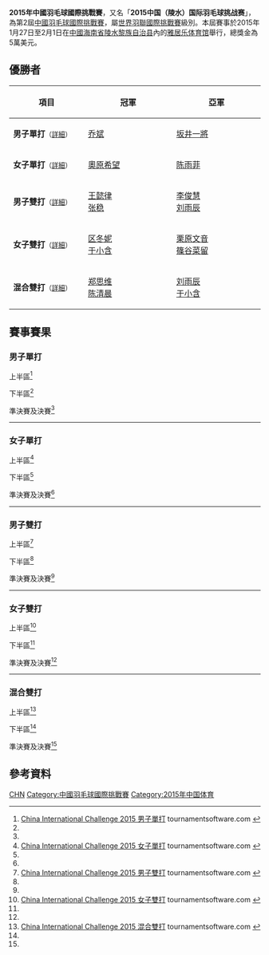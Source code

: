 {{noteTA|G1=Badminton}}
{{infobox badminton event
|name           = 2015年中國羽毛球國際挑戰賽
|image          = 
|size           = 
|caption        =
|dates          = 2015年1月27日－2月1日
|number_edition = 第2屆
|level          = 4A
|prize_money    = 5萬美元
|location       = {{CHN}}[[海南省|海南省]][[陵水黎族自治县|陵水黎族自治县]]
|venue          = 雅居乐体育馆
|previous       = 2014年中國羽毛球國際挑戰賽
|next           = 2016年中國羽毛球國際挑戰賽
}}
'''2015年中國羽毛球國際挑戰賽'''，又名「'''2015中国（陵水）国际羽毛球挑战赛'''」，為第2屆[[中國羽毛球國際挑戰賽|中國羽毛球國際挑戰賽]]，屬[[世界羽聯國際挑戰賽|世界羽聯國際挑戰賽]]級別。本屆賽事於2015年1月27日至2月1日在[[中國|中國]][[海南省|海南省]][[陵水黎族自治县|陵水黎族自治县]]內的[[雅居乐体育馆|雅居乐体育馆]]舉行，總獎金為5萬美元。

== 優勝者 ==
{| class=wikitable style="font-size:small"
!width="200"|項目
!width="250"|冠軍
!width="250"|亞軍
|-
|'''男子單打'''<small>（[[#男子單打|詳細]]）</small>
|{{flagicon|CHN}} [[乔斌|乔斌]]
|{{flagicon|JPN}} [[坂井一將|坂井一將]]
|-
|'''女子單打'''<small>（[[#女子單打|詳細]]）</small>
|{{flagicon|JPN}} [[奧原希望|奧原希望]]
|{{flagicon|CHN}} [[陈雨菲|陈雨菲]]
|-
|'''男子雙打'''<small>（[[#男子雙打|詳細]]）</small>
|{{flagicon|CHN}} [[王懿律|王懿律]]<br/>{{flagicon|CHN}} [[张稳|张稳]]
|{{flagicon|CHN}} [[李俊慧|李俊慧]]<br/>{{flagicon|CHN}} [[刘雨辰_(羽毛球运动员)|刘雨辰]]
|-
|'''女子雙打'''<small>（[[#女子雙打|詳細]]）</small>
|{{flagicon|CHN}} [[区冬妮|区冬妮]]<br/>{{flagicon|CHN}} [[于小含|于小含]]
|{{flagicon|JPN}} [[栗原文音|栗原文音]]<br/>{{flagicon|JPN}} [[篠谷菜留|篠谷菜留]]
|-
|'''混合雙打'''<small>（[[#混合雙打|詳細]]）</small>
|{{flagicon|CHN}} [[郑思维|郑思维]]<br/>{{flagicon|CHN}} [[陈清晨|陈清晨]]
|{{flagicon|CHN}} [[刘雨辰_(羽毛球运动员)|刘雨辰]]<br/>{{flagicon|CHN}} [[于小含|于小含]]
|}

== 賽事賽果 ==
=== 男子單打 ===
;上半區<ref name="MS">[http://bwf.tournamentsoftware.com/sport/draw.aspx?id=38C05303-0D21-47BB-BCB8-6F499E6E23B2&draw=1 China International Challenge 2015 男子單打] tournamentsoftware.com {{en}}</ref>
{{16TeamBracket-Compact-Tennis3
| RD1-seed01=1
| RD1-team01={{nowrap|{{flagicon|ISR}} [[米沙·西尔伯曼|米沙·西尔伯曼]] (棄權)}}
| RD1-score01-1=
| RD1-score01-2=
| RD1-score01-3=
| RD1-seed02=
| RD1-team02=輪空
| RD1-score02-1=
| RD1-score02-2=
| RD1-score02-3=

| RD1-seed03=
| RD1-team03='''{{flagicon|JPN}} [[井上拓斗|井上拓斗]]
| RD1-score03-1=16
| RD1-score03-2='''21
| RD1-score03-3='''21
| RD1-seed04=
| RD1-team04={{flagicon|CHN}} [[林贵埔|林贵埔]]
| RD1-score04-1='''21
| RD1-score04-2=15
| RD1-score04-3=15

| RD1-seed05=
| RD1-team05='''{{flagicon|CHN}} [[叶炳宏|叶炳宏]]
| RD1-score05-1=
| RD1-score05-2=
| RD1-score05-3=
| RD1-seed06=
| RD1-team06=輪空
| RD1-score06-1=
| RD1-score06-2=
| RD1-score06-3=

| RD1-seed07=
| RD1-team07={{flagicon|MAS}} [[Kay_Ee_Yeoh|Kay Ee Yeoh]]
| RD1-score07-1=10
| RD1-score07-2=11
| RD1-score07-3=
| RD1-seed08=
| RD1-team08='''{{nowrap|{{flagicon|INA}} [[穆罕默德·巴尤·庞吉斯图|穆罕默德·巴尤·庞吉斯图]]}}
| RD1-score08-1='''21
| RD1-score08-2='''21
| RD1-score08-3=

| RD1-seed09=3
| RD1-team09='''{{flagicon|INA}} [[安德烈·马尔滕|安德烈·马尔滕]]
| RD1-score09-1=
| RD1-score09-2=
| RD1-score09-3=
| RD1-seed10=
| RD1-team10=輪空
| RD1-score10-1=
| RD1-score10-2=
| RD1-score10-3=

| RD1-seed11=
| RD1-team11={{flagicon|AUS}} [[Lewis_Wang|Lewis Wang]]
| RD1-score11-1=3
| RD1-score11-2=8
| RD1-score11-3=
| RD1-seed12=
| RD1-team12='''{{flagicon|CHN}} [[郭凯_(羽毛球运动员)|郭凯]]
| RD1-score12-1='''21
| RD1-score12-2='''21
| RD1-score12-3=

| RD1-seed13=
| RD1-team13='''{{flagicon|CHN}} [[乔斌|乔斌]]
| RD1-score13-1=
| RD1-score13-2=
| RD1-score13-3=
| RD1-seed14=
| RD1-team14=輪空
| RD1-score14-1=
| RD1-score14-2=
| RD1-score14-3=

| RD1-seed15=
| RD1-team15='''{{flagicon|TPE}} [[甘超宇|甘超宇]]
| RD1-score15-1='''21
| RD1-score15-2='''21
| RD1-score15-3=
| RD1-seed16=
| RD1-team16={{flagicon|MAS}} [[Jinn_Yee_Tan|Jinn Yee Tan]]
| RD1-score16-1=9
| RD1-score16-2=13
| RD1-score16-3=

| RD2-seed01=
| RD2-team01=輪空
| RD2-score01-1=
| RD2-score01-2=
| RD2-score01-3=
| RD2-seed02=
| RD2-team02='''{{flagicon|JPN}} [[井上拓斗|井上拓斗]]
| RD2-score02-1=
| RD2-score02-2=
| RD2-score02-3=

| RD2-seed03=
| RD2-team03='''{{flagicon|CHN}} [[叶炳宏|叶炳宏]]
| RD2-score03-1='''21
| RD2-score03-2='''23
| RD2-score03-3=
| RD2-seed04=
| RD2-team04={{flagicon|INA}} [[穆罕默德·巴尤·庞吉斯图|M·B·庞吉斯图]]
| RD2-score04-1=14
| RD2-score04-2=21
| RD2-score04-3=

| RD2-seed05=3
| RD2-team05={{nowrap|{{flagicon|INA}} [[安德烈·马尔滕|安德烈·马尔滕]]}}
| RD2-score05-1=16
| RD2-score05-2=21
| RD2-score05-3=
| RD2-seed06=
| RD2-team06='''{{flagicon|CHN}} [[郭凯_(羽毛球运动员)|郭凯]]
| RD2-score06-1='''21
| RD2-score06-2='''23
| RD2-score06-3=

| RD2-seed07=
| RD2-team07='''{{flagicon|CHN}} [[乔斌|乔斌]]
| RD2-score07-1='''21
| RD2-score07-2='''21
| RD2-score07-3=
| RD2-seed08=
| RD2-team08={{flagicon|TPE}} [[甘超宇|甘超宇]]
| RD2-score08-1=14
| RD2-score08-2=11
| RD2-score08-3=

| RD3-seed01=
| RD3-team01='''{{nowrap|{{flagicon|JPN}} [[井上拓斗|井上拓斗]]}}
| RD3-score01-1='''22
| RD3-score01-2='''21
| RD3-score01-3=
| RD3-seed02=
| RD3-team02={{flagicon|CHN}} [[叶炳宏|叶炳宏]]
| RD3-score02-1=20
| RD3-score02-2=13
| RD3-score02-3=

| RD3-seed03=
| RD3-team03={{flagicon|CHN}} [[郭凯_(羽毛球运动员)|郭凯]]
| RD3-score03-1=7
| RD3-score03-2=8
| RD3-score03-3=
| RD3-seed04=
| RD3-team04='''{{flagicon|CHN}} [[乔斌|乔斌]]
| RD3-score04-1='''21
| RD3-score04-2='''21
| RD3-score04-3=

| RD4-seed01=
| RD4-team01={{nowrap|{{flagicon|JPN}} [[井上拓斗|井上拓斗]]}}
| RD4-score01-1=5
| RD4-score01-2=18
| RD4-score01-3=
| RD4-seed02=
| RD4-team02='''{{flagicon|CHN}} [[乔斌|乔斌]]
| RD4-score02-1='''21
| RD4-score02-2='''21
| RD4-score02-3=
}}
;下半區<ref name="MS"/>
{{16TeamBracket-Compact-Tennis3
| RD1-seed01=
| RD1-team01={{flagicon|TRI}} [[尼古拉斯·邦科斯基|尼古拉斯·邦科斯基]]
| RD1-score01-1=9
| RD1-score01-2=7
| RD1-score01-3=
| RD1-seed02=
| RD1-team02='''{{flagicon|JPN}} [[金子祐樹|金子祐樹]]
| RD1-score02-1='''21
| RD1-score02-2='''21
| RD1-score02-3=

| RD1-seed03=
| RD1-team03='''{{flagicon|CHN}} [[黄宇翔|黄宇翔]]
| RD1-score03-1='''21
| RD1-score03-2='''21
| RD1-score03-3=
| RD1-seed04=
| RD1-team04={{flagicon|MAS}} [[陸國邦|陸國邦]]
| RD1-score04-1=18
| RD1-score04-2=13
| RD1-score04-3=

| RD1-seed05=
| RD1-team05='''{{flagicon|HKG}} [[李卓耀|李卓耀]]
| RD1-score05-1='''21
| RD1-score05-2='''21
| RD1-score05-3=
| RD1-seed06=
| RD1-team06={{nowrap|{{flagicon|INA}} [[Nathaniel_Ernestan_Sulistyo|Nathaniel Ernestan Sulistyo]]}}
| RD1-score06-1=13
| RD1-score06-2=9
| RD1-score06-3=

| RD1-seed07=
| RD1-team07=輪空
| RD1-score07-1=
| RD1-score07-2=
| RD1-score07-3=
| RD1-seed08=4
| RD1-team08='''{{flagicon|CHN}} [[廖骏伟|廖骏伟]]
| RD1-score08-1=
| RD1-score08-2=
| RD1-score08-3=

| RD1-seed09=
| RD1-team09={{flagicon|AUS}} [[Shinan_Liu|Shinan Liu]] (棄權)
| RD1-score09-1=
| RD1-score09-2=
| RD1-score09-3=
| RD1-seed10=
| RD1-team10='''{{flagicon|CHN}} [[周泽奇|周泽奇]]
| RD1-score10-1=
| RD1-score10-2=
| RD1-score10-3=

| RD1-seed11=
| RD1-team11=輪空
| RD1-score11-1=
| RD1-score11-2=
| RD1-score11-3=
| RD1-seed12=
| RD1-team12='''{{flagicon|INA}} [[Rendi_Ismanto|Rendi Ismanto]]
| RD1-score12-1=
| RD1-score12-2=
| RD1-score12-3=

| RD1-seed13=
| RD1-team13={{flagicon|MAS}} [[Jimmy,_Yu_Lun_Tay|Jimmy, Yu Lun Tay]]
| RD1-score13-1=6
| RD1-score13-2=11
| RD1-score13-3=
| RD1-seed14=
| RD1-team14='''{{flagicon|CHN}} [[朱思远|朱思远]]
| RD1-score14-1='''21
| RD1-score14-2='''21
| RD1-score14-3=

| RD1-seed15=
| RD1-team15=輪空
| RD1-score15-1=
| RD1-score15-2=
| RD1-score15-3=
| RD1-seed16=2
| RD1-team16='''{{flagicon|JPN}} [[坂井一將|坂井一將]]
| RD1-score16-1=
| RD1-score16-2=
| RD1-score16-3=

| RD2-seed01=
| RD2-team01={{flagicon|JPN}} [[金子祐樹|金子祐樹]]
| RD2-score01-1=18
| RD2-score01-2=14
| RD2-score01-3=
| RD2-seed02=
| RD2-team02='''{{flagicon|CHN}} [[黄宇翔|黄宇翔]]
| RD2-score02-1='''21
| RD2-score02-2='''21
| RD2-score02-3=

| RD2-seed03=
| RD2-team03='''{{flagicon|HKG}} [[李卓耀|李卓耀]]
| RD2-score03-1='''21
| RD2-score03-2='''21
| RD2-score03-3=
| RD2-seed04=4
| RD2-team04={{flagicon|CHN}} [[廖骏伟|廖骏伟]]
| RD2-score04-1=18
| RD2-score04-2=17
| RD2-score04-3=

| RD2-seed05=
| RD2-team05='''{{flagicon|CHN}} [[周泽奇|周泽奇]]
| RD2-score05-1='''21
| RD2-score05-2='''21
| RD2-score05-3=
| RD2-seed06=
| RD2-team06={{nowrap|{{flagicon|INA}} [[Rendi_Ismanto|Rendi Ismanto]]}}
| RD2-score06-1=7
| RD2-score06-2=12
| RD2-score06-3=

| RD2-seed07=
| RD2-team07={{flagicon|CHN}} [[朱思远|朱思远]]
| RD2-score07-1=20
| RD2-score07-2=16
| RD2-score07-3=
| RD2-seed08=2
| RD2-team08='''{{flagicon|JPN}} [[坂井一將|坂井一將]]
| RD2-score08-1='''22
| RD2-score08-2='''21
| RD2-score08-3=

| RD3-seed01=
| RD3-team01='''{{flagicon|CHN}} [[黄宇翔|黄宇翔]]
| RD3-score01-1='''21
| RD3-score01-2='''21
| RD3-score01-3=
| RD3-seed02=
| RD3-team02={{flagicon|HKG}} [[李卓耀|李卓耀]]
| RD3-score02-1=19
| RD3-score02-2=13
| RD3-score02-3=

| RD3-seed03=
| RD3-team03={{flagicon|CHN}} [[周泽奇|周泽奇]]
| RD3-score03-1=13
| RD3-score03-2=18
| RD3-score03-3=
| RD3-seed04=2
| RD3-team04='''{{nowrap|{{flagicon|JPN}} [[坂井一將|坂井一將]]}}
| RD3-score04-1='''21
| RD3-score04-2='''21
| RD3-score04-3=

| RD4-seed01=
| RD4-team01={{flagicon|CHN}} [[黄宇翔|黄宇翔]]
| RD4-score01-1='''21
| RD4-score01-2=16
| RD4-score01-3=15
| RD4-seed02=2
| RD4-team02='''{{nowrap|{{flagicon|JPN}} [[坂井一將|坂井一將]]}}
| RD4-score02-1=11
| RD4-score02-2='''21
| RD4-score02-3='''21
}}
;準決賽及決賽<ref name="MS"/>
{{4TeamBracket-Tennis3-v2
| team-width=200
| RD1-seed1=
| RD1-team1={{flagicon|JPN}} [[井上拓斗|井上拓斗]]
| RD1-score1-1=5
| RD1-score1-2=18
| RD1-score1-3=
| RD1-seed2=
| RD1-team2='''{{flagicon|CHN}} [[乔斌|乔斌]]
| RD1-score2-1='''21
| RD1-score2-2='''21
| RD1-score2-3=

| RD1-seed3=
| RD1-team3={{flagicon|CHN}} [[黄宇翔|黄宇翔]]
| RD1-score3-1='''21
| RD1-score3-2=16
| RD1-score3-3=15
| RD1-seed4=2
| RD1-team4='''{{flagicon|JPN}} [[坂井一將|坂井一將]]
| RD1-score4-1=11
| RD1-score4-2='''21
| RD1-score4-3='''21

| RD2-seed1=
| RD2-team1='''{{flagicon|CHN}} [[乔斌|乔斌]]
| RD2-score1-1='''21
| RD2-score1-2='''21
| RD2-score1-3=
| RD2-seed2=2
| RD2-team2={{flagicon|JPN}} [[坂井一將|坂井一將]]
| RD2-score2-1=14
| RD2-score2-2=12
| RD2-score2-3=
}}
----

=== 女子單打 ===
;上半區<ref name="WS">[http://bwf.tournamentsoftware.com/sport/draw.aspx?id=38C05303-0D21-47BB-BCB8-6F499E6E23B2&draw=2 China International Challenge 2015 女子單打] tournamentsoftware.com {{en}}</ref>
{{16TeamBracket-Compact-Tennis3
| RD1-seed01=1
| RD1-team01='''{{flagicon|CHN}} [[姚雪|姚雪]]
| RD1-score01-1=
| RD1-score01-2=
| RD1-score01-3=
| RD1-seed02=
| RD1-team02=輪空
| RD1-score02-1=
| RD1-score02-2=
| RD1-score02-3=

| RD1-seed03=
| RD1-team03='''{{flagicon|MAS}} [[葉睿晨|葉睿晨]]
| RD1-score03-1=
| RD1-score03-2=
| RD1-score03-3=
| RD1-seed04=
| RD1-team04=輪空
| RD1-score04-1=
| RD1-score04-2=
| RD1-score04-3=

| RD1-seed05=
| RD1-team05='''{{flagicon|TPE}} [[陳詩盈|陳詩盈]]
| RD1-score05-1=
| RD1-score05-2=
| RD1-score05-3=
| RD1-seed06=
| RD1-team06=輪空
| RD1-score06-1=
| RD1-score06-2=
| RD1-score06-3=

| RD1-seed07=
| RD1-team07='''{{flagicon|CHN}} [[范梦艳|范梦艳]]
| RD1-score07-1=
| RD1-score07-2=
| RD1-score07-3=
| RD1-seed08=
| RD1-team08=輪空
| RD1-score08-1=
| RD1-score08-2=
| RD1-score08-3=

| RD1-seed09=4
| RD1-team09='''{{nowrap|{{flagicon|JPN}} [[打田志津|打田志津]]}}
| RD1-score09-1=
| RD1-score09-2=
| RD1-score09-3=
| RD1-seed10=
| RD1-team10=輪空
| RD1-score10-1=
| RD1-score10-2=
| RD1-score10-3=

| RD1-seed11=
| RD1-team11='''{{flagicon|TPE}} [[林盈君|林盈君]]
| RD1-score11-1=
| RD1-score11-2=
| RD1-score11-3=
| RD1-seed12=
| RD1-team12=輪空
| RD1-score12-1=
| RD1-score12-2=
| RD1-score12-3=

| RD1-seed13=
| RD1-team13='''{{flagicon|AUS}} [[陳煊渝|陳煊渝]]
| RD1-score13-1=
| RD1-score13-2=
| RD1-score13-3=
| RD1-seed14=
| RD1-team14=輪空
| RD1-score14-1=
| RD1-score14-2=
| RD1-score14-3=

| RD1-seed15=
| RD1-team15='''{{flagicon|CHN}} [[陈雨菲|陈雨菲]]
| RD1-score15-1='''21
| RD1-score15-2='''21
| RD1-score15-3=
| RD1-seed16=
| RD1-team16={{flagicon|MAS}} [[何艷美|何艷美]]
| RD1-score16-1=15
| RD1-score16-2=9
| RD1-score16-3=

| RD2-seed01=1
| RD2-team01='''{{flagicon|CHN}} [[姚雪|姚雪]]
| RD2-score01-1='''21
| RD2-score01-2=10
| RD2-score01-3='''21
| RD2-seed02=
| RD2-team02={{flagicon|MAS}} [[葉睿晨|葉睿晨]]
| RD2-score02-1=13
| RD2-score02-2='''21
| RD2-score02-3=14

| RD2-seed03=
| RD2-team03={{flagicon|TPE}} [[陳詩盈|陳詩盈]]
| RD2-score03-1=16
| RD2-score03-2=12
| RD2-score03-3=
| RD2-seed04=
| RD2-team04='''{{flagicon|CHN}} [[范梦艳|范梦艳]]
| RD2-score04-1='''21
| RD2-score04-2='''21
| RD2-score04-3=

| RD2-seed05=4
| RD2-team05={{nowrap|{{flagicon|JPN}} [[打田志津|打田志津]]}}
| RD2-score05-1='''21
| RD2-score05-2=11
| RD2-score05-3=19
| RD2-seed06=
| RD2-team06='''{{flagicon|TPE}} [[林盈君|林盈君]]
| RD2-score06-1=13
| RD2-score06-2='''21
| RD2-score06-3='''21

| RD2-seed07=
| RD2-team07={{flagicon|AUS}} [[陳煊渝|陳煊渝]]
| RD2-score07-1=9
| RD2-score07-2=18
| RD2-score07-3=
| RD2-seed08=
| RD2-team08='''{{flagicon|CHN}} [[陈雨菲|陈雨菲]]
| RD2-score08-1='''21
| RD2-score08-2='''21
| RD2-score08-3=

| RD3-seed01=1
| RD3-team01='''{{flagicon|CHN}} [[姚雪|姚雪]]
| RD3-score01-1='''21
| RD3-score01-2='''21
| RD3-score01-3=
| RD3-seed02=
| RD3-team02={{flagicon|CHN}} [[范梦艳|范梦艳]]
| RD3-score02-1=11
| RD3-score02-2=18
| RD3-score02-3=

| RD3-seed03=
| RD3-team03={{flagicon|TPE}} [[林盈君|林盈君]]
| RD3-score03-1=15
| RD3-score03-2=12
| RD3-score03-3=
| RD3-seed04=
| RD3-team04='''{{nowrap|{{flagicon|CHN}} [[陈雨菲|陈雨菲]]}}
| RD3-score04-1='''21
| RD3-score04-2='''21
| RD3-score04-3=

| RD4-seed01=1
| RD4-team01={{flagicon|CHN}} [[姚雪|姚雪]]
| RD4-score01-1=15
| RD4-score01-2=11
| RD4-score01-3=
| RD4-seed02=
| RD4-team02='''{{nowrap|{{flagicon|CHN}} [[陈雨菲|陈雨菲]]}}
| RD4-score02-1='''21
| RD4-score02-2='''21
| RD4-score02-3=
}}
;下半區<ref name="WS"/>
{{16TeamBracket-Compact-Tennis3
| RD1-seed01=
| RD1-team01={{nowrap|{{flagicon|INA}} [[尤利娅·约瑟芬·苏珊托|尤利娅·约瑟芬·苏珊托]] (棄權)}}
| RD1-score01-1=
| RD1-score01-2=
| RD1-score01-3=
| RD1-seed02=
| RD1-team02='''{{flagicon|MAS}} [[李梓瑜|李梓瑜]]
| RD1-score02-1=
| RD1-score02-2=
| RD1-score02-3=

| RD1-seed03=
| RD1-team03=輪空
| RD1-score03-1=
| RD1-score03-2=
| RD1-score03-3=
| RD1-seed04=
| RD1-team04='''{{flagicon|CHN}} [[李云_(羽毛球运动员)|李云]]
| RD1-score04-1=
| RD1-score04-2=
| RD1-score04-3=

| RD1-seed05=
| RD1-team05=輪空
| RD1-score05-1=
| RD1-score05-2=
| RD1-score05-3=
| RD1-seed06=
| RD1-team06='''{{flagicon|CHN}} [[沈雅颖|沈雅颖]]
| RD1-score06-1=
| RD1-score06-2=
| RD1-score06-3=

| RD1-seed07=
| RD1-team07=輪空
| RD1-score07-1=
| RD1-score07-2=
| RD1-score07-3=
| RD1-seed08=3
| RD1-team08='''{{flagicon|TPE}} [[洪詩涵_(羽毛球運動員)|洪詩涵]]
| RD1-score08-1=
| RD1-score08-2=
| RD1-score08-3=

| RD1-seed09=
| RD1-team09=輪空
| RD1-score09-1=
| RD1-score09-2=
| RD1-score09-3=
| RD1-seed10=
| RD1-team10='''{{flagicon|CHN}} [[惠夕蕊|惠夕蕊]]
| RD1-score10-1=
| RD1-score10-2=
| RD1-score10-3=

| RD1-seed11=
| RD1-team11=輪空
| RD1-score11-1=
| RD1-score11-2=
| RD1-score11-3=
| RD1-seed12=
| RD1-team12='''{{flagicon|TPE}} [[胡綾芳|胡綾芳]]
| RD1-score12-1=
| RD1-score12-2=
| RD1-score12-3=

| RD1-seed13=
| RD1-team13=輪空
| RD1-score13-1=
| RD1-score13-2=
| RD1-score13-3=
| RD1-seed14=
| RD1-team14='''{{flagicon|CHN}} [[何冰娇|何冰娇]]
| RD1-score14-1=
| RD1-score14-2=
| RD1-score14-3=

| RD1-seed15=
| RD1-team15=輪空
| RD1-score15-1=
| RD1-score15-2=
| RD1-score15-3=
| RD1-seed16=2
| RD1-team16='''{{flagicon|JPN}} [[奧原希望|奧原希望]]
| RD1-score16-1=
| RD1-score16-2=
| RD1-score16-3=

| RD2-seed01=
| RD2-team01={{flagicon|MAS}} [[李梓瑜|李梓瑜]]
| RD2-score01-1=9
| RD2-score01-2=10
| RD2-score01-3=
| RD2-seed02=
| RD2-team02='''{{flagicon|CHN}} [[李云_(羽毛球运动员)|李云]]
| RD2-score02-1='''21
| RD2-score02-2='''21
| RD2-score02-3=

| RD2-seed03=
| RD2-team03='''{{flagicon|CHN}} [[沈雅颖|沈雅颖]]
| RD2-score03-1='''21
| RD2-score03-2='''22
| RD2-score03-3=
| RD2-seed04=
| RD2-team04={{flagicon|TPE}} [[洪詩涵_(羽毛球運動員)|洪詩涵]]
| RD2-score04-1=18
| RD2-score04-2=20
| RD2-score04-3=

| RD2-seed05=
| RD2-team05='''{{flagicon|CHN}} [[惠夕蕊|惠夕蕊]]
| RD2-score05-1='''21
| RD2-score05-2='''22
| RD2-score05-3=
| RD2-seed06=
| RD2-team06={{flagicon|TPE}} [[胡綾芳|胡綾芳]]
| RD2-score06-1=11
| RD2-score06-2=20
| RD2-score06-3=

| RD2-seed07=
| RD2-team07={{flagicon|CHN}} [[何冰娇|何冰娇]]
| RD2-score07-1=9
| RD2-score07-2=10
| RD2-score07-3=
| RD2-seed08=2
| RD2-team08='''{{flagicon|JPN}} [[奧原希望|奧原希望]]
| RD2-score08-1='''21
| RD2-score08-2='''21
| RD2-score08-3=

| RD3-seed01=
| RD3-team01={{flagicon|CHN}} [[李云_(羽毛球运动员)|李云]]
| RD3-score01-1=19
| RD3-score01-2='''21
| RD3-score01-3=17
| RD3-seed02=
| RD3-team02='''{{flagicon|CHN}} [[沈雅颖|沈雅颖]]
| RD3-score02-1='''21
| RD3-score02-2=11
| RD3-score02-3='''21

| RD3-seed03=
| RD3-team03={{flagicon|CHN}} [[惠夕蕊|惠夕蕊]]
| RD3-score03-1=17
| RD3-score03-2=10
| RD3-score03-3=
| RD3-seed04=2
| RD3-team04='''{{nowrap|{{flagicon|JPN}} [[奧原希望|奧原希望]]}}
| RD3-score04-1='''21
| RD3-score04-2='''21
| RD3-score04-3=

| RD4-seed01=
| RD4-team01={{flagicon|CHN}} [[沈雅颖|沈雅颖]]
| RD4-score01-1=15
| RD4-score01-2=12
| RD4-score01-3=
| RD4-seed02=2
| RD4-team02='''{{nowrap|{{flagicon|JPN}} [[奧原希望|奧原希望]]}}
| RD4-score02-1='''21
| RD4-score02-2='''21
| RD4-score02-3=
}}
;準決賽及決賽<ref name="WS"/>
{{4TeamBracket-Tennis3-v2
| team-width=200
| RD1-seed1=1
| RD1-team1={{flagicon|CHN}} [[姚雪|姚雪]]
| RD1-score1-1=15
| RD1-score1-2=11
| RD1-score1-3=
| RD1-seed2=
| RD1-team2='''{{flagicon|CHN}} [[陈雨菲|陈雨菲]]
| RD1-score2-1='''21
| RD1-score2-2='''21
| RD1-score2-3=

| RD1-seed3=
| RD1-team3={{flagicon|CHN}} [[沈雅颖|沈雅颖]]
| RD1-score3-1=15
| RD1-score3-2=12
| RD1-score3-3=
| RD1-seed4=2
| RD1-team4='''{{flagicon|JPN}} [[奧原希望|奧原希望]]
| RD1-score4-1='''21
| RD1-score4-2='''21
| RD1-score4-3=

| RD2-seed1=
| RD2-team1={{flagicon|CHN}} [[陈雨菲|陈雨菲]]
| RD2-score1-1=19
| RD2-score1-2=16
| RD2-score1-3=
| RD2-seed2=2
| RD2-team2='''{{flagicon|JPN}} [[奧原希望|奧原希望]]
| RD2-score2-1='''21
| RD2-score2-2='''21
| RD2-score2-3=
}}
----

=== 男子雙打 ===
;上半區<ref name="MD">[http://bwf.tournamentsoftware.com/sport/draw.aspx?id=38C05303-0D21-47BB-BCB8-6F499E6E23B2&draw=3 China International Challenge 2015 男子雙打] tournamentsoftware.com {{en}}</ref>
{{16TeamBracket-Compact-Tennis3
| RD1-seed01=1
| RD1-team01='''{{flagicon|CHN}} [[李俊慧|李俊慧]]<br/> {{flagicon|CHN}} [[刘雨辰_(羽毛球运动员)|刘雨辰]]
| RD1-score01-1=
| RD1-score01-2=
| RD1-score01-3=
| RD1-seed02=
| RD1-team02=輪空
| RD1-score02-1=
| RD1-score02-2=
| RD1-score02-3=

| RD1-seed03=
| RD1-team03='''{{flagicon|MAS}} [[陈伟源|陈伟源]]<br/> {{flagicon|MAS}} [[张御宇|张御宇]]
| RD1-score03-1='''21
| RD1-score03-2='''21
| RD1-score03-3=
| RD1-seed04=
| RD1-team04={{flagicon|CHN}} [[李浔|李浔]]<br/> {{flagicon|CHN}} [[朱俊豪|朱俊豪]]
| RD1-score04-1=12
| RD1-score04-2=19
| RD1-score04-3=

| RD1-seed05=
| RD1-team05='''{{nowrap|{{flagicon|INA}} [[Rendi_Ismanto|Rendi Ismanto]]<br/> {{flagicon|INA}} [[Nathaniel_Ernestan_Sulistyo|Nathaniel Ernestan Sulistyo]]}}
| RD1-score05-1=
| RD1-score05-2=
| RD1-score05-3=
| RD1-seed06=
| RD1-team06=輪空
| RD1-score06-1=
| RD1-score06-2=
| RD1-score06-3=

| RD1-seed07=
| RD1-team07={{flagicon|CHN}} [[樊秋月|樊秋月]]<br/> {{flagicon|CHN}} [[谭振东|谭振东]]
| RD1-score07-1=17
| RD1-score07-2=14
| RD1-score07-3=
| RD1-seed08=
| RD1-team08='''{{flagicon|NED}} [[鲁德·博世|鲁德·博世]]<br/> {{flagicon|TPE}} [[田子傑|田子傑]]
| RD1-score08-1='''21
| RD1-score08-2='''21
| RD1-score08-3=

| RD1-seed09=4
| RD1-team09='''{{flagicon|TPE}} [[黃柏睿|黃柏睿]]<br/> {{flagicon|TPE}} [[盧敬堯|盧敬堯]]
| RD1-score09-1=
| RD1-score09-2=
| RD1-score09-3=
| RD1-seed10=
| RD1-team10=輪空
| RD1-score10-1=
| RD1-score10-2=
| RD1-score10-3=

| RD1-seed11=
| RD1-team11='''{{flagicon|CHN}} [[孙展鸣|孙展鸣]]<br/> {{flagicon|CHN}} [[王斯杰|王斯杰]]
| RD1-score11-1='''21
| RD1-score11-2='''21
| RD1-score11-3=
| RD1-seed12=
| RD1-team12={{flagicon|MAS}} [[Nurdini_Mohd_Said|Nurdini Mohd Said]]<br/> {{flagicon|MAS}} [[Deck_Loong_Pan|Deck Loong Pan]]
| RD1-score12-1=14
| RD1-score12-2=15
| RD1-score12-3=

| RD1-seed13=
| RD1-team13='''{{flagicon|CHN}} [[欧哲|欧哲]]<br/> {{flagicon|CHN}} [[谭旗导|谭旗导]]
| RD1-score13-1=
| RD1-score13-2=
| RD1-score13-3=
| RD1-seed14=
| RD1-team14=輪空
| RD1-score14-1=
| RD1-score14-2=
| RD1-score14-3=

| RD1-seed15=
| RD1-team15={{flagicon|CHN}} [[李锦秋|李锦秋]]<br/> {{flagicon|CHN}} [[刘泽润|刘泽润]]
| RD1-score15-1=11
| RD1-score15-2=13
| RD1-score15-3=
| RD1-seed16=
| RD1-team16='''{{flagicon|JPN}} [[井上拓斗|井上拓斗]]<br/> {{flagicon|JPN}} [[金子祐樹|金子祐樹]]
| RD1-score16-1='''21
| RD1-score16-2='''21
| RD1-score16-3=

| RD2-seed01=1
| RD2-team01='''{{flagicon|CHN}} [[李俊慧|李俊慧]]<br/> {{flagicon|CHN}} [[刘雨辰_(羽毛球运动员)|刘雨辰]]
| RD2-score01-1='''21
| RD2-score01-2='''21
| RD2-score01-3=
| RD2-seed02=
| RD2-team02={{flagicon|MAS}} [[陈伟源|陈伟源]]<br/> {{flagicon|MAS}} [[张御宇|张御宇]]
| RD2-score02-1=8
| RD2-score02-2=13
| RD2-score02-3=

| RD2-seed03=
| RD2-team03={{nowrap|{{flagicon|INA}} [[Rendi_Ismanto|Rendi Ismanto]]<br/> {{flagicon|INA}} [[Nathaniel_Ernestan_Sulistyo|Nathaniel Ernestan Sulistyo]]}}
| RD2-score03-1=11
| RD2-score03-2=5
| RD2-score03-3=
| RD2-seed04=
| RD2-team04='''{{flagicon|NED}} [[鲁德·博世|鲁德·博世]]<br/> {{flagicon|TPE}} [[田子傑|田子傑]]
| RD2-score04-1='''21
| RD2-score04-2='''21
| RD2-score04-3=

| RD2-seed05=4
| RD2-team05={{flagicon|TPE}} [[黃柏睿|黃柏睿]]<br/> {{flagicon|TPE}} [[盧敬堯|盧敬堯]]
| RD2-score05-1=21
| RD2-score05-2=18
| RD2-score05-3=
| RD2-seed06=
| RD2-team06='''{{flagicon|CHN}} [[孙展鸣|孙展鸣]]<br/> {{flagicon|CHN}} [[王斯杰|王斯杰]]
| RD2-score06-1='''23
| RD2-score06-2='''21
| RD2-score06-3=

| RD2-seed07=
| RD2-team07={{flagicon|CHN}} [[欧哲|欧哲]]<br/> {{flagicon|CHN}} [[谭旗导|谭旗导]]
| RD2-score07-1=8
| RD2-score07-2=8
| RD2-score07-3=
| RD2-seed08=
| RD2-team08='''{{flagicon|JPN}} [[井上拓斗|井上拓斗]]<br/> {{flagicon|JPN}} [[金子祐樹|金子祐樹]]
| RD2-score08-1='''21
| RD2-score08-2='''21
| RD2-score08-3=

| RD3-seed01=1
| RD3-team01='''{{flagicon|CHN}} [[李俊慧|李俊慧]]<br/> {{flagicon|CHN}} [[刘雨辰_(羽毛球运动员)|刘雨辰]]
| RD3-score01-1='''21
| RD3-score01-2='''21
| RD3-score01-3=
| RD3-seed02=
| RD3-team02={{nowrap|{{flagicon|NED}} [[鲁德·博世|鲁德·博世]]<br/> {{flagicon|TPE}} [[田子傑|田子傑]]}}
| RD3-score02-1=17
| RD3-score02-2=16
| RD3-score02-3=

| RD3-seed03=
| RD3-team03={{flagicon|CHN}} [[孙展鸣|孙展鸣]]<br/> {{flagicon|CHN}} [[王斯杰|王斯杰]]
| RD3-score03-1=18
| RD3-score03-2='''21
| RD3-score03-3=24
| RD3-seed04=
| RD3-team04='''{{flagicon|JPN}} [[井上拓斗|井上拓斗]]<br/> {{flagicon|JPN}} [[金子祐樹|金子祐樹]]
| RD3-score04-1='''21
| RD3-score04-2=7
| RD3-score04-3='''26

| RD4-seed01=1
| RD4-team01='''{{flagicon|CHN}} [[李俊慧|李俊慧]]<br/> {{flagicon|CHN}} [[刘雨辰_(羽毛球运动员)|刘雨辰]]
| RD4-score01-1='''21
| RD4-score01-2=18
| RD4-score01-3='''21
| RD4-seed02=
| RD4-team02={{nowrap|{{flagicon|JPN}} [[井上拓斗|井上拓斗]]<br/> {{flagicon|JPN}} [[金子祐樹|金子祐樹]]}}
| RD4-score02-1=16
| RD4-score02-2='''21
| RD4-score02-3=12
}}
;下半區<ref name="MD"/>
{{16TeamBracket-Compact-Tennis3
| RD1-seed01=
| RD1-team01={{flagicon|MAS}} [[陸國邦|陸國邦]]<br/> {{flagicon|MAS}} [[楊佳億|楊佳億]]
| RD1-score01-1=16
| RD1-score01-2=9
| RD1-score01-3=
| RD1-seed02=
| RD1-team02='''{{flagicon|CHN}} [[郭昱辰|郭昱辰]]<br/> {{flagicon|CHN}} [[汤锦程|汤锦程]]
| RD1-score02-1='''21
| RD1-score02-2='''21
| RD1-score02-3=

| RD1-seed03=
| RD1-team03='''{{flagicon|CHN}} [[韩呈恺|韩呈恺]]<br/> {{flagicon|CHN}} [[周昊东|周昊东]]
| RD1-score03-1='''21
| RD1-score03-2='''21
| RD1-score03-3=
| RD1-seed04=
| RD1-team04={{flagicon|TPE}} [[林上凱|林上凱]]<br/> {{flagicon|TPE}} [[Pan_Pei-Shen|Pan Pei-Shen]]
| RD1-score04-1=16
| RD1-score04-2=14
| RD1-score04-3=

| RD1-seed05=
| RD1-team05={{flagicon|HKG}} [[羅卓謙|羅卓謙]]<br/> {{flagicon|HKG}} [[鄧俊文|鄧俊文]]
| RD1-score05-1=15
| RD1-score05-2=16
| RD1-score05-3=
| RD1-seed06=
| RD1-team06='''{{flagicon|CHN}} [[何济霆|何济霆]]<br/> {{flagicon|CHN}} [[郑思维|郑思维]]
| RD1-score06-1='''21
| RD1-score06-2='''21
| RD1-score06-3=

| RD1-seed07=
| RD1-team07=輪空
| RD1-score07-1=
| RD1-score07-2=
| RD1-score07-3=
| RD1-seed08=3
| RD1-team08='''{{flagicon|JPN}} [[數野健太|數野健太]]<br/> {{flagicon|JPN}} [[山田和司|山田和司]]
| RD1-score08-1=
| RD1-score08-2=
| RD1-score08-3=

| RD1-seed09=
| RD1-team09='''{{nowrap|{{flagicon|TPE}} [[甘超宇|甘超宇]]<br/> {{flagicon|NZL}} [[奥利弗·莱顿-戴维斯|奥利弗·莱顿-戴维斯]]}}
| RD1-score09-1='''21
| RD1-score09-2='''23
| RD1-score09-3=
| RD1-seed10=
| RD1-team10={{flagicon|CHN}} [[董伟杰|董伟杰]]<br/> {{flagicon|CHN}} [[张天益|张天益]]
| RD1-score10-1=15
| RD1-score10-2=21
| RD1-score10-3=

| RD1-seed11=
| RD1-team11=輪空
| RD1-score11-1=
| RD1-score11-2=
| RD1-score11-3=
| RD1-seed12=
| RD1-team12='''{{flagicon|CHN}} [[黄凯祥|黄凯祥]]<br/> {{flagicon|CHN}} [[于小渝|于小渝]]
| RD1-score12-1=
| RD1-score12-2=
| RD1-score12-3=

| RD1-seed13=
| RD1-team13={{flagicon|CHN}} [[赵健|赵健]]<br/> {{flagicon|CHN}} [[赵泽华|赵泽华]]
| RD1-score13-1=17
| RD1-score13-2=12
| RD1-score13-3=
| RD1-seed14=
| RD1-team14='''{{flagicon|MAS}} [[徐家铭|徐家铭]]<br/> {{flagicon|MAS}} [[张国祥_(羽毛球运动员)|张国祥]]
| RD1-score14-1='''21
| RD1-score14-2='''21
| RD1-score14-3=

| RD1-seed15=
| RD1-team15=輪空
| RD1-score15-1=
| RD1-score15-2=
| RD1-score15-3=
| RD1-seed16=2
| RD1-team16='''{{flagicon|CHN}} [[王懿律|王懿律]]<br/> {{flagicon|CHN}} [[张稳|张稳]]
| RD1-score16-1=
| RD1-score16-2=
| RD1-score16-3=

| RD2-seed01=
| RD2-team01={{flagicon|CHN}} [[郭昱辰|郭昱辰]]<br/> {{flagicon|CHN}} [[汤锦程|汤锦程]]
| RD2-score01-1=15
| RD2-score01-2=17
| RD2-score01-3=
| RD2-seed02=
| RD2-team02='''{{flagicon|CHN}} [[韩呈恺|韩呈恺]]<br/> {{flagicon|CHN}} [[周昊东|周昊东]]
| RD2-score02-1='''21
| RD2-score02-2='''21
| RD2-score02-3=

| RD2-seed03=
| RD2-team03='''{{flagicon|CHN}} [[何济霆|何济霆]]<br/> {{flagicon|CHN}} [[郑思维|郑思维]]
| RD2-score03-1='''21
| RD2-score03-2=12
| RD2-score03-3='''21
| RD2-seed04=3
| RD2-team04={{flagicon|JPN}} [[數野健太|數野健太]]<br/> {{flagicon|JPN}} [[山田和司|山田和司]]
| RD2-score04-1=19
| RD2-score04-2='''21
| RD2-score04-3=14

| RD2-seed05=
| RD2-team05={{nowrap|{{flagicon|TPE}} [[甘超宇|甘超宇]]<br/> {{flagicon|NZL}} [[奥利弗·莱顿-戴维斯|奥利弗·莱顿-戴维斯]]}}
| RD2-score05-1=14
| RD2-score05-2=18
| RD2-score05-3=
| RD2-seed06=
| RD2-team06='''{{flagicon|CHN}} [[黄凯祥|黄凯祥]]<br/> {{flagicon|CHN}} [[于小渝|于小渝]]
| RD2-score06-1='''21
| RD2-score06-2='''21
| RD2-score06-3=

| RD2-seed07=
| RD2-team07={{flagicon|MAS}} [[徐家铭|徐家铭]]<br/> {{flagicon|MAS}} [[张国祥_(羽毛球运动员)|张国祥]]
| RD2-score07-1='''21
| RD2-score07-2=15
| RD2-score07-3=10
| RD2-seed08=2
| RD2-team08='''{{flagicon|CHN}} [[王懿律|王懿律]]<br/> {{flagicon|CHN}} [[张稳|张稳]]
| RD2-score08-1=11
| RD2-score08-2='''21
| RD2-score08-3='''21

| RD3-seed01=
| RD3-team01={{flagicon|CHN}} [[韩呈恺|韩呈恺]]<br/> {{flagicon|CHN}} [[周昊东|周昊东]]
| RD3-score01-1=15
| RD3-score01-2=13
| RD3-score01-3=
| RD3-seed02=
| RD3-team02='''{{flagicon|CHN}} [[何济霆|何济霆]]<br/> {{flagicon|CHN}} [[郑思维|郑思维]]
| RD3-score02-1='''21
| RD3-score02-2='''21
| RD3-score02-3=

| RD3-seed03=
| RD3-team03={{flagicon|CHN}} [[黄凯祥|黄凯祥]]<br/> {{flagicon|CHN}} [[于小渝|于小渝]]
| RD3-score03-1='''21
| RD3-score03-2=23
| RD3-score03-3=15
| RD3-seed04=2
| RD3-team04='''{{flagicon|CHN}} [[王懿律|王懿律]]<br/> {{flagicon|CHN}} [[张稳|张稳]]
| RD3-score04-1=19
| RD3-score04-2='''25
| RD3-score04-3='''21

| RD4-seed01=
| RD4-team01={{flagicon|CHN}} [[何济霆|何济霆]]<br/> {{flagicon|CHN}} [[郑思维|郑思维]]
| RD4-score01-1=10
| RD4-score01-2=8
| RD4-score01-3=
| RD4-seed02=2
| RD4-team02='''{{flagicon|CHN}} [[王懿律|王懿律]]<br/> {{flagicon|CHN}} [[张稳|张稳]]
| RD4-score02-1='''21
| RD4-score02-2='''21
| RD4-score02-3=
}}
;準決賽及決賽<ref name="MD"/>
{{4TeamBracket-Tennis3-v2
| team-width=200
| RD1-seed1=1
| RD1-team1='''{{flagicon|CHN}} [[李俊慧|李俊慧]]<br/> {{flagicon|CHN}} [[刘雨辰_(羽毛球运动员)|刘雨辰]]
| RD1-score1-1='''21
| RD1-score1-2=18
| RD1-score1-3='''21
| RD1-seed2=
| RD1-team2={{flagicon|JPN}} [[井上拓斗|井上拓斗]]<br/> {{flagicon|JPN}} [[金子祐樹|金子祐樹]]
| RD1-score2-1=16
| RD1-score2-2='''21
| RD1-score2-3=12

| RD1-seed3=
| RD1-team3={{flagicon|CHN}} [[何济霆|何济霆]]<br/> {{flagicon|CHN}} [[郑思维|郑思维]]
| RD1-score3-1=10
| RD1-score3-2=8
| RD1-score3-3=
| RD1-seed4=2
| RD1-team4='''{{flagicon|CHN}} [[王懿律|王懿律]]<br/> {{flagicon|CHN}} [[张稳|张稳]]
| RD1-score4-1='''21
| RD1-score4-2='''21
| RD1-score4-3=

| RD2-seed1=1
| RD2-team1={{flagicon|CHN}} [[李俊慧|李俊慧]]<br/> {{flagicon|CHN}} [[刘雨辰_(羽毛球运动员)|刘雨辰]]
| RD2-score1-1=10
| RD2-score1-2=20
| RD2-score1-3=
| RD2-seed2=2
| RD2-team2='''{{flagicon|CHN}} [[王懿律|王懿律]]<br/> {{flagicon|CHN}} [[张稳|张稳]]
| RD2-score2-1='''21
| RD2-score2-2='''22
| RD2-score2-3=
}}
----

=== 女子雙打 ===
;上半區<ref name="WD">[http://bwf.tournamentsoftware.com/sport/draw.aspx?id=38C05303-0D21-47BB-BCB8-6F499E6E23B2&draw=4 China International Challenge 2015 女子雙打] tournamentsoftware.com {{en}}</ref>
{{16TeamBracket-Compact-Tennis3
| RD1-seed01=1
| RD1-team01='''{{flagicon|JPN}} [[栗原文音|栗原文音]]<br/> {{flagicon|JPN}} [[篠谷菜留|篠谷菜留]]
| RD1-score01-1=
| RD1-score01-2=
| RD1-score01-3=
| RD1-seed02=
| RD1-team02=輪空
| RD1-score02-1=
| RD1-score02-2=
| RD1-score02-3=

| RD1-seed03=
| RD1-team03='''{{flagicon|CHN}} [[黄东萍|黄东萍]]<br/> {{flagicon|CHN}} [[朱麦慈|朱麦慈]]
| RD1-score03-1=
| RD1-score03-2=
| RD1-score03-3=
| RD1-seed04=
| RD1-team04=輪空
| RD1-score04-1=
| RD1-score04-2=
| RD1-score04-3=

| RD1-seed05=
| RD1-team05='''{{flagicon|TPE}} [[陳詩盈|陳詩盈]]<br/> {{flagicon|TPE}} [[林盈君|林盈君]]
| RD1-score05-1=
| RD1-score05-2=
| RD1-score05-3=
| RD1-seed06=
| RD1-team06=輪空
| RD1-score06-1=
| RD1-score06-2=
| RD1-score06-3=

| RD1-seed07=
| RD1-team07='''{{flagicon|CHN}} [[陈笑菲|陈笑菲]]<br/> {{flagicon|CHN}} [[黄芷滢|黄芷滢]]
| RD1-score07-1=
| RD1-score07-2=
| RD1-score07-3=
| RD1-seed08=
| RD1-team08=輪空
| RD1-score08-1=
| RD1-score08-2=
| RD1-score08-3=

| RD1-seed09=3
| RD1-team09='''{{flagicon|TPE}} [[姜凱心|姜凱心]]<br/> {{flagicon|TPE}} [[吳芳茜|吳芳茜]]
| RD1-score09-1=
| RD1-score09-2=
| RD1-score09-3=
| RD1-seed10=
| RD1-team10=輪空
| RD1-score10-1=
| RD1-score10-2=
| RD1-score10-3=

| RD1-seed11=
| RD1-team11='''{{flagicon|CHN}} [[高小媛|高小媛]]<br/> {{flagicon|CHN}} [[林礼云|林礼云]]
| RD1-score11-1=
| RD1-score11-2=
| RD1-score11-3=
| RD1-seed12=
| RD1-team12=輪空
| RD1-score12-1=
| RD1-score12-2=
| RD1-score12-3=

| RD1-seed13=
| RD1-team13='''{{flagicon|CHN}} [[杜玥|杜玥]]<br/> {{flagicon|CHN}} [[李茵晖|李茵晖]]
| RD1-score13-1=
| RD1-score13-2=
| RD1-score13-3=
| RD1-seed14=
| RD1-team14=輪空
| RD1-score14-1=
| RD1-score14-2=
| RD1-score14-3=

| RD1-seed15=
| RD1-team15={{nowrap|{{flagicon|MAS}} [[陳嘉雯|陳嘉雯]]<br/> {{flagicon|CHN}} [[Ti_Wei_Chyi|Ti Wei Chyi]] (棄權)}}
| RD1-score15-1=
| RD1-score15-2=
| RD1-score15-3=
| RD1-seed16=
| RD1-team16='''{{flagicon|CHN}} [[陈清晨|陈清晨]]<br/> {{flagicon|CHN}} [[贾一凡|贾一凡]]
| RD1-score16-1=
| RD1-score16-2=
| RD1-score16-3=

| RD2-seed01=1
| RD2-team01='''{{flagicon|JPN}} [[栗原文音|栗原文音]]<br/> {{flagicon|JPN}} [[篠谷菜留|篠谷菜留]]
| RD2-score01-1='''21
| RD2-score01-2='''21
| RD2-score01-3=
| RD2-seed02=
| RD2-team02={{flagicon|CHN}} [[黄东萍|黄东萍]]<br/> {{flagicon|CHN}} [[朱麦慈|朱麦慈]]
| RD2-score02-1=12
| RD2-score02-2=10
| RD2-score02-3=

| RD2-seed03=
| RD2-team03={{flagicon|TPE}} [[陳詩盈|陳詩盈]]<br/> {{flagicon|TPE}} [[林盈君|林盈君]]
| RD2-score03-1=15
| RD2-score03-2=18
| RD2-score03-3=
| RD2-seed04=
| RD2-team04='''{{flagicon|CHN}} [[陈笑菲|陈笑菲]]<br/> {{flagicon|CHN}} [[黄芷滢|黄芷滢]]
| RD2-score04-1='''21
| RD2-score04-2='''21
| RD2-score04-3=

| RD2-seed05=3
| RD2-team05='''{{flagicon|TPE}} [[姜凱心|姜凱心]]<br/> {{flagicon|TPE}} [[吳芳茜|吳芳茜]]
| RD2-score05-1='''21
| RD2-score05-2='''21
| RD2-score05-3=
| RD2-seed06=
| RD2-team06={{flagicon|CHN}} [[高小媛|高小媛]]<br/> {{flagicon|CHN}} [[林礼云|林礼云]]
| RD2-score06-1=12
| RD2-score06-2=9
| RD2-score06-3=

| RD2-seed07=
| RD2-team07={{flagicon|CHN}} [[杜玥|杜玥]]<br/> {{flagicon|CHN}} [[李茵晖|李茵晖]]
| RD2-score07-1=14
| RD2-score07-2=16
| RD2-score07-3=
| RD2-seed08=
| RD2-team08='''{{flagicon|CHN}} [[陈清晨|陈清晨]]<br/> {{flagicon|CHN}} [[贾一凡|贾一凡]]
| RD2-score08-1='''21
| RD2-score08-2='''21
| RD2-score08-3=

| RD3-seed01=1
| RD3-team01='''{{nowrap|{{flagicon|JPN}} [[栗原文音|栗原文音]]<br/> {{flagicon|JPN}} [[篠谷菜留|篠谷菜留]]}}
| RD3-score01-1='''21
| RD3-score01-2='''21
| RD3-score01-3=
| RD3-seed02=
| RD3-team02={{flagicon|CHN}} [[陈笑菲|陈笑菲]]<br/> {{flagicon|CHN}} [[黄芷滢|黄芷滢]]
| RD3-score02-1=12
| RD3-score02-2=8
| RD3-score02-3=

| RD3-seed03=3
| RD3-team03={{flagicon|TPE}} [[姜凱心|姜凱心]]<br/> {{flagicon|TPE}} [[吳芳茜|吳芳茜]]
| RD3-score03-1=15
| RD3-score03-2=10
| RD3-score03-3=
| RD3-seed04=
| RD3-team04='''{{flagicon|CHN}} [[陈清晨|陈清晨]]<br/> {{flagicon|CHN}} [[贾一凡|贾一凡]]
| RD3-score04-1='''21
| RD3-score04-2='''21
| RD3-score04-3=

| RD4-seed01=1
| RD4-team01='''{{nowrap|{{flagicon|JPN}} [[栗原文音|栗原文音]]<br/> {{flagicon|JPN}} [[篠谷菜留|篠谷菜留]]}}
| RD4-score01-1='''21
| RD4-score01-2='''21
| RD4-score01-3=
| RD4-seed02=
| RD4-team02={{flagicon|CHN}} [[陈清晨|陈清晨]]<br/> {{flagicon|CHN}} [[贾一凡|贾一凡]]
| RD4-score02-1=17
| RD4-score02-2=16
| RD4-score02-3=
}}
;下半區<ref name="WD"/>
{{16TeamBracket-Compact-Tennis3
| RD1-seed01=
| RD1-team01='''{{flagicon|CHN}} [[安誉|安誉]]<br/> {{flagicon|CHN}} [[郑煜文|郑煜文]]
| RD1-score01-1='''21
| RD1-score01-2='''21
| RD1-score01-3=
| RD1-seed02=
| RD1-team02={{flagicon|MAS}} [[白燕薇|白燕薇]]<br/> {{flagicon|MAS}} [[葉真|葉真]]
| RD1-score02-1=17
| RD1-score02-2=7
| RD1-score02-3=

| RD1-seed03=
| RD1-team03=輪空
| RD1-score03-1=
| RD1-score03-2=
| RD1-score03-3=
| RD1-seed04=
| RD1-team04='''{{flagicon|CHN}} [[陈露_(羽毛球运动员)|陈露]]<br/> {{flagicon|CHN}} [[周超敏|周超敏]]
| RD1-score04-1=
| RD1-score04-2=
| RD1-score04-3=

| RD1-seed05=
| RD1-team05=輪空
| RD1-score05-1=
| RD1-score05-2=
| RD1-score05-3=
| RD1-seed06=
| RD1-team06='''{{flagicon|CHN}} [[姜彬彬|姜彬彬]]<br/> {{flagicon|CHN}} [[唐平阳|唐平阳]]
| RD1-score06-1=
| RD1-score06-2=
| RD1-score06-3=

| RD1-seed07=
| RD1-team07=輪空
| RD1-score07-1=
| RD1-score07-2=
| RD1-score07-3=
| RD1-seed08=4
| RD1-team08='''{{flagicon|TPE}} [[胡綾芳|胡綾芳]]<br/> {{flagicon|TPE}} [[帥佩伶|帥佩伶]]
| RD1-score08-1=
| RD1-score08-2=
| RD1-score08-3=

| RD1-seed09=
| RD1-team09=輪空
| RD1-score09-1=
| RD1-score09-2=
| RD1-score09-3=
| RD1-seed10=
| RD1-team10='''{{flagicon|CHN}} [[丁可欣|丁可欣]]<br/> {{flagicon|CHN}} [[王子娴|王子娴]]
| RD1-score10-1=
| RD1-score10-2=
| RD1-score10-3=

| RD1-seed11=
| RD1-team11=輪空
| RD1-score11-1=
| RD1-score11-2=
| RD1-score11-3=
| RD1-seed12=
| RD1-team12='''{{flagicon|TPE}} [[洪詩涵_(羽毛球運動員)|洪詩涵]]<br/> {{flagicon|TPE}} [[林婉清|林婉清]]
| RD1-score12-1=
| RD1-score12-2=
| RD1-score12-3=

| RD1-seed13=
| RD1-team13=輪空
| RD1-score13-1=
| RD1-score13-2=
| RD1-score13-3=
| RD1-seed14=
| RD1-team14='''{{flagicon|MAS}} [[鍾慧琪|鍾慧琪]]<br/> {{flagicon|MAS}} [[葉錚雯|葉錚雯]]
| RD1-score14-1=
| RD1-score14-2=
| RD1-score14-3=

| RD1-seed15=
| RD1-team15=輪空
| RD1-score15-1=
| RD1-score15-2=
| RD1-score15-3=
| RD1-seed16=2
| RD1-team16='''{{flagicon|CHN}} [[区冬妮|区冬妮]]<br/> {{flagicon|CHN}} [[于小含|于小含]]
| RD1-score16-1=
| RD1-score16-2=
| RD1-score16-3=

| RD2-seed01=
| RD2-team01={{flagicon|CHN}} [[安誉|安誉]]<br/> {{flagicon|CHN}} [[郑煜文|郑煜文]]
| RD2-score01-1=22
| RD2-score01-2=9
| RD2-score01-3=
| RD2-seed02=
| RD2-team02='''{{flagicon|CHN}} [[陈露_(羽毛球运动员)|陈露]]<br/> {{flagicon|CHN}} [[周超敏|周超敏]]
| RD2-score02-1='''24
| RD2-score02-2='''21
| RD2-score02-3=

| RD2-seed03=
| RD2-team03='''{{flagicon|CHN}} [[姜彬彬|姜彬彬]]<br/> {{flagicon|CHN}} [[唐平阳|唐平阳]]
| RD2-score03-1='''21
| RD2-score03-2='''21
| RD2-score03-3=
| RD2-seed04=4
| RD2-team04={{flagicon|TPE}} [[胡綾芳|胡綾芳]]<br/> {{flagicon|TPE}} [[帥佩伶|帥佩伶]]
| RD2-score04-1=14
| RD2-score04-2=14
| RD2-score04-3=

| RD2-seed05=
| RD2-team05='''{{flagicon|CHN}} [[丁可欣|丁可欣]]<br/> {{flagicon|CHN}} [[王子娴|王子娴]]
| RD2-score05-1=20
| RD2-score05-2='''21
| RD2-score05-3='''21
| RD2-seed06=
| RD2-team06={{flagicon|TPE}} [[洪詩涵_(羽毛球運動員)|洪詩涵]]<br/> {{flagicon|TPE}} [[林婉清|林婉清]]
| RD2-score06-1='''22
| RD2-score06-2=17
| RD2-score06-3=15

| RD2-seed07=
| RD2-team07={{flagicon|MAS}} [[鍾慧琪|鍾慧琪]]<br/> {{flagicon|MAS}} [[葉錚雯|葉錚雯]]
| RD2-score07-1=9
| RD2-score07-2=18
| RD2-score07-3=
| RD2-seed08=2
| RD2-team08='''{{flagicon|CHN}} [[区冬妮|区冬妮]]<br/> {{flagicon|CHN}} [[于小含|于小含]]
| RD2-score08-1='''21
| RD2-score08-2='''21
| RD2-score08-3=

| RD3-seed01=
| RD3-team01={{flagicon|CHN}} [[陈露_(羽毛球运动员)|陈露]]<br/> {{flagicon|CHN}} [[周超敏|周超敏]]
| RD3-score01-1=20
| RD3-score01-2=13
| RD3-score01-3=
| RD3-seed02=
| RD3-team02='''{{flagicon|CHN}} [[姜彬彬|姜彬彬]]<br/> {{flagicon|CHN}} [[唐平阳|唐平阳]]
| RD3-score02-1='''22
| RD3-score02-2='''21
| RD3-score02-3=

| RD3-seed03=
| RD3-team03={{flagicon|CHN}} [[丁可欣|丁可欣]]<br/> {{flagicon|CHN}} [[王子娴|王子娴]]
| RD3-score03-1=12
| RD3-score03-2=10
| RD3-score03-3=
| RD3-seed04=2
| RD3-team04='''{{flagicon|CHN}} [[区冬妮|区冬妮]]<br/> {{flagicon|CHN}} [[于小含|于小含]]
| RD3-score04-1='''21
| RD3-score04-2='''21
| RD3-score04-3=

| RD4-seed01=
| RD4-team01={{flagicon|CHN}} [[姜彬彬|姜彬彬]]<br/> {{flagicon|CHN}} [[唐平阳|唐平阳]]
| RD4-score01-1=16
| RD4-score01-2=7
| RD4-score01-3=
| RD4-seed02=2
| RD4-team02='''{{flagicon|CHN}} [[区冬妮|区冬妮]]<br/> {{flagicon|CHN}} [[于小含|于小含]]
| RD4-score02-1='''21
| RD4-score02-2='''21
| RD4-score02-3=
}}
;準決賽及決賽<ref name="WD"/>
{{4TeamBracket-Tennis3-v2
| team-width=200
| RD1-seed1=1
| RD1-team1='''{{flagicon|JPN}} [[栗原文音|栗原文音]]<br/> {{flagicon|JPN}} [[篠谷菜留|篠谷菜留]]
| RD1-score1-1='''21
| RD1-score1-2='''21
| RD1-score1-3=
| RD1-seed2=
| RD1-team2={{flagicon|CHN}} [[陈清晨|陈清晨]]<br/> {{flagicon|CHN}} [[贾一凡|贾一凡]]
| RD1-score2-1=17
| RD1-score2-2=16
| RD1-score2-3=

| RD1-seed3=
| RD1-team3={{flagicon|CHN}} [[姜彬彬|姜彬彬]]<br/> {{flagicon|CHN}} [[唐平阳|唐平阳]]
| RD1-score3-1=16
| RD1-score3-2=7
| RD1-score3-3=
| RD1-seed4=2
| RD1-team4='''{{flagicon|CHN}} [[区冬妮|区冬妮]]<br/> {{flagicon|CHN}} [[于小含|于小含]]
| RD1-score4-1='''21
| RD1-score4-2='''21
| RD1-score4-3=

| RD2-seed1=1
| RD2-team1={{flagicon|JPN}} [[栗原文音|栗原文音]]<br/> {{flagicon|JPN}} [[篠谷菜留|篠谷菜留]]
| RD2-score1-1='''21
| RD2-score1-2=18
| RD2-score1-3=21
| RD2-seed2=2
| RD2-team2='''{{flagicon|CHN}} [[区冬妮|区冬妮]]<br/> {{flagicon|CHN}} [[于小含|于小含]]
| RD2-score2-1=14
| RD2-score2-2='''21
| RD2-score2-3='''23
}}
----

=== 混合雙打 ===
;上半區<ref name="XD">[http://bwf.tournamentsoftware.com/sport/draw.aspx?id=38C05303-0D21-47BB-BCB8-6F499E6E23B2&draw=5 China International Challenge 2015 混合雙打] tournamentsoftware.com {{en}}</ref>
{{16TeamBracket-Compact-Tennis3
| RD1-seed01=1
| RD1-team01='''{{flagicon|CHN}} [[刘雨辰_(羽毛球运动员)|刘雨辰]]<br/> {{flagicon|CHN}} [[于小含|于小含]]
| RD1-score01-1=
| RD1-score01-2=
| RD1-score01-3=
| RD1-seed02=
| RD1-team02=輪空
| RD1-score02-1=
| RD1-score02-2=
| RD1-score02-3=

| RD1-seed03=
| RD1-team03={{flagicon|CHN}} [[李锦秋|李锦秋]]<br/> {{flagicon|CHN}} [[唐平阳|唐平阳]]
| RD1-score03-1=17
| RD1-score03-2=16
| RD1-score03-3=
| RD1-seed04=
| RD1-team04='''{{flagicon|TPE}} [[盧敬堯|盧敬堯]]<br/> {{flagicon|AUS}} [[陳煊渝|陳煊渝]]
| RD1-score04-1='''21
| RD1-score04-2='''21
| RD1-score04-3=

| RD1-seed05=
| RD1-team05='''{{flagicon|CHN}} [[郭昱辰|郭昱辰]]<br/> {{flagicon|CHN}} [[郑煜文|郑煜文]]
| RD1-score05-1='''21
| RD1-score05-2='''21
| RD1-score05-3=
| RD1-seed06=
| RD1-team06={{flagicon|CHN}} [[谭振东|谭振东]]<br/> {{flagicon|CHN}} [[王子娴|王子娴]]
| RD1-score06-1=5
| RD1-score06-2=18
| RD1-score06-3=

| RD1-seed07=
| RD1-team07={{flagicon|TPE}} [[甘超宇|甘超宇]]<br/> {{flagicon|TPE}} [[洪詩涵_(羽毛球運動員)|洪詩涵]]
| RD1-score07-1=18
| RD1-score07-2=18
| RD1-score07-3=
| RD1-seed08=
| RD1-team08='''{{flagicon|CHN}} [[欧哲|欧哲]]<br/> {{flagicon|CHN}} [[陈笑菲|陈笑菲]]
| RD1-score08-1='''21
| RD1-score08-2='''21
| RD1-score08-3=

| RD1-seed09=4
| RD1-team09='''{{flagicon|TPE}} [[黃柏睿|黃柏睿]]<br/> {{flagicon|TPE}} [[帥佩伶|帥佩伶]]
| RD1-score09-1=15
| RD1-score09-2='''21
| RD1-score09-3='''21
| RD1-seed10=
| RD1-team10={{flagicon|CHN}} [[谭旗导|谭旗导]]<br/> {{flagicon|CHN}} [[周超敏|周超敏]]
| RD1-score10-1='''21
| RD1-score10-2=17
| RD1-score10-3=10

| RD1-seed11=
| RD1-team11='''{{flagicon|CHN}} [[何济霆|何济霆]]<br/> {{flagicon|CHN}} [[杜玥|杜玥]]
| RD1-score11-1=17
| RD1-score11-2='''21
| RD1-score11-3='''21
| RD1-seed12=
| RD1-team12={{nowrap|{{flagicon|INA}} [[卢基·阿普里·努格洛侯|卢基·阿普里·努格洛侯]]<br/> {{flagicon|INA}} [[Ulfa_Zakia|Ulfa Zakia]]}}
| RD1-score12-1='''21
| RD1-score12-2=16
| RD1-score12-3=18

| RD1-seed13=
| RD1-team13='''{{flagicon|CHN}} [[樊秋月|樊秋月]]<br/> {{flagicon|CHN}} [[贾一凡|贾一凡]]
| RD1-score13-1='''22
| RD1-score13-2='''21
| RD1-score13-3=
| RD1-seed14=
| RD1-team14={{flagicon|MAS}} [[陈伟源|陈伟源]]<br/> {{flagicon|MAS}} [[白燕薇|白燕薇]]
| RD1-score14-1=20
| RD1-score14-2=19
| RD1-score14-3=

| RD1-seed15=
| RD1-team15='''{{flagicon|CHN}} [[赵健|赵健]]<br/> {{flagicon|CHN}} [[姜彬彬|姜彬彬]]
| RD1-score15-1='''21
| RD1-score15-2='''21
| RD1-score15-3=
| RD1-seed16=
| RD1-team16={{flagicon|CHN}} [[韩呈恺|韩呈恺]]<br/> {{flagicon|CHN}} [[高小媛|高小媛]]
| RD1-score16-1=10
| RD1-score16-2=18
| RD1-score16-3=

| RD2-seed01=1
| RD2-team01='''{{flagicon|CHN}} [[刘雨辰_(羽毛球运动员)|刘雨辰]]<br/> {{flagicon|CHN}} [[于小含|于小含]]
| RD2-score01-1='''21
| RD2-score01-2='''21
| RD2-score01-3=
| RD2-seed02=
| RD2-team02={{flagicon|TPE}} [[盧敬堯|盧敬堯]]<br/> {{flagicon|AUS}} [[陳煊渝|陳煊渝]]
| RD2-score02-1=19
| RD2-score02-2=19
| RD2-score02-3=

| RD2-seed03=
| RD2-team03='''{{flagicon|CHN}} [[郭昱辰|郭昱辰]]<br/> {{flagicon|CHN}} [[郑煜文|郑煜文]]
| RD2-score03-1='''21
| RD2-score03-2='''21
| RD2-score03-3=
| RD2-seed04=
| RD2-team04={{flagicon|CHN}} [[欧哲|欧哲]]<br/> {{flagicon|CHN}} [[陈笑菲|陈笑菲]]
| RD2-score04-1=19
| RD2-score04-2=13
| RD2-score04-3=

| RD2-seed05=4
| RD2-team05={{flagicon|TPE}} [[黃柏睿|黃柏睿]]<br/> {{flagicon|TPE}} [[帥佩伶|帥佩伶]]
| RD2-score05-1=9
| RD2-score05-2=18
| RD2-score05-3=
| RD2-seed06=
| RD2-team06='''{{flagicon|CHN}} [[何济霆|何济霆]]<br/> {{flagicon|CHN}} [[杜玥|杜玥]]
| RD2-score06-1='''21
| RD2-score06-2='''21
| RD2-score06-3=

| RD2-seed07=
| RD2-team07='''{{flagicon|CHN}} [[樊秋月|樊秋月]]<br/> {{flagicon|CHN}} [[贾一凡|贾一凡]]
| RD2-score07-1='''21
| RD2-score07-2='''24
| RD2-score07-3=
| RD2-seed08=
| RD2-team08={{flagicon|CHN}} [[赵健|赵健]]<br/> {{flagicon|CHN}} [[姜彬彬|姜彬彬]]
| RD2-score08-1=16
| RD2-score08-2=22
| RD2-score08-3=

| RD3-seed01=1
| RD3-team01='''{{flagicon|CHN}} [[刘雨辰_(羽毛球运动员)|刘雨辰]]<br/> {{flagicon|CHN}} [[于小含|于小含]]
| RD3-score01-1='''21
| RD3-score01-2='''21
| RD3-score01-3=
| RD3-seed02=
| RD3-team02={{flagicon|CHN}} [[郭昱辰|郭昱辰]]<br/> {{flagicon|CHN}} [[郑煜文|郑煜文]]
| RD3-score02-1=10
| RD3-score02-2=8
| RD3-score02-3=

| RD3-seed03=
| RD3-team03={{flagicon|CHN}} [[何济霆|何济霆]]<br/> {{flagicon|CHN}} [[杜玥|杜玥]]
| RD3-score03-1='''21
| RD3-score03-2=18
| RD3-score03-3=19
| RD3-seed04=
| RD3-team04='''{{flagicon|CHN}} [[樊秋月|樊秋月]]<br/> {{flagicon|CHN}} [[贾一凡|贾一凡]]
| RD3-score04-1=14
| RD3-score04-2='''21
| RD3-score04-3='''21

| RD4-seed01=1
| RD4-team01='''{{flagicon|CHN}} [[刘雨辰_(羽毛球运动员)|刘雨辰]]<br/> {{flagicon|CHN}} [[于小含|于小含]]
| RD4-score01-1='''21
| RD4-score01-2='''21
| RD4-score01-3=
| RD4-seed02=
| RD4-team02={{flagicon|CHN}} [[樊秋月|樊秋月]]<br/> {{flagicon|CHN}} [[贾一凡|贾一凡]]
| RD4-score02-1=16
| RD4-score02-2=15
| RD4-score02-3=
}}
;下半區<ref name="XD"/>
{{16TeamBracket-Compact-Tennis3
| RD1-seed01=
| RD1-team01='''{{nowrap|{{flagicon|INA}} [[哈菲兹·费萨尔|哈菲兹·费萨尔]]<br/> {{flagicon|INA}} [[玛西塔·穆罕默丁|玛西塔·穆罕默丁]]}}
| RD1-score01-1='''21
| RD1-score01-2='''21
| RD1-score01-3=
| RD1-seed02=
| RD1-team02={{flagicon|CHN}} [[赵泽华|赵泽华]]<br/> {{flagicon|CHN}} [[丁可欣|丁可欣]]
| RD1-score02-1=10
| RD1-score02-2=13
| RD1-score02-3=

| RD1-seed03=
| RD1-team03='''{{flagicon|CHN}} [[周昊东|周昊东]]<br/> {{flagicon|CHN}} [[陈露_(羽毛球运动员)|陈露]]
| RD1-score03-1='''21
| RD1-score03-2='''21
| RD1-score03-3=
| RD1-seed04=
| RD1-team04={{flagicon|TPE}} [[Pan_Pei_Shen|Pan Pei Shen]]<br/> {{flagicon|TPE}} [[林婉清|林婉清]]
| RD1-score04-1=11
| RD1-score04-2=12
| RD1-score04-3=

| RD1-seed05=
| RD1-team05='''{{flagicon|TPE}} [[林上凱|林上凱]]<br/> {{flagicon|TPE}} [[林盈君|林盈君]]
| RD1-score05-1='''21
| RD1-score05-2=22
| RD1-score05-3='''22
| RD1-seed06=
| RD1-team06={{flagicon|CHN}} [[朱俊豪|朱俊豪]]<br/> {{flagicon|CHN}} [[林礼云|林礼云]]
| RD1-score06-1=14
| RD1-score06-2='''24
| RD1-score06-3=20

| RD1-seed07=
| RD1-team07={{flagicon|CHN}} [[孙展鸣|孙展鸣]]<br/> {{flagicon|CHN}} [[安誉|安誉]]
| RD1-score07-1=13
| RD1-score07-2=7
| RD1-score07-3=
| RD1-seed08=3
| RD1-team08='''{{flagicon|CHN}} [[郑思维|郑思维]]<br/> {{flagicon|CHN}} [[陈清晨|陈清晨]]
| RD1-score08-1='''21
| RD1-score08-2='''21
| RD1-score08-3=

| RD1-seed09=
| RD1-team09={{flagicon|CHN}} [[刘泽润|刘泽润]]<br/> {{flagicon|CHN}} [[黄芷滢|黄芷滢]]
| RD1-score09-1=10
| RD1-score09-2=18
| RD1-score09-3=
| RD1-seed10=
| RD1-team10='''{{flagicon|CHN}} [[黄凯祥|黄凯祥]]<br/> {{flagicon|CHN}} [[黄东萍|黄东萍]]
| RD1-score10-1='''21
| RD1-score10-2='''21
| RD1-score10-3=

| RD1-seed11=
| RD1-team11='''{{flagicon|CHN}} [[李浔|李浔]]<br/> {{flagicon|CHN}} [[李茵晖|李茵晖]]
| RD1-score11-1='''21
| RD1-score11-2='''21
| RD1-score11-3=
| RD1-seed12=
| RD1-team12={{flagicon|TPE}} [[田子傑|田子傑]]<br/> {{flagicon|TPE}} [[胡綾芳|胡綾芳]]
| RD1-score12-1=19
| RD1-score12-2=16
| RD1-score12-3=

| RD1-seed13=
| RD1-team13='''{{nowrap|{{flagicon|NZL}} [[奥利弗·莱顿-戴维斯|奥利弗·莱顿-戴维斯]]<br/> {{flagicon|TPE}} [[吳芳茜|吳芳茜]]}}
| RD1-score13-1='''21
| RD1-score13-2='''22
| RD1-score13-3=
| RD1-seed14=
| RD1-team14={{flagicon|CHN}} [[于小渝|于小渝]]<br/> {{flagicon|CHN}} [[朱麦慈|朱麦慈]]
| RD1-score14-1=16
| RD1-score14-2=20
| RD1-score14-3=

| RD1-seed15=
| RD1-team15='''{{flagicon|CHN}} [[李俊慧|李俊慧]]<br/> {{flagicon|CHN}} [[区冬妮|区冬妮]]
| RD1-score15-1='''21
| RD1-score15-2='''21
| RD1-score15-3=
| RD1-seed16=2
| RD1-team16={{flagicon|MAS}} [[陳致佃|陳致佃]]<br/> {{flagicon|MAS}} [[賴潔敏|賴潔敏]]
| RD1-score16-1=19
| RD1-score16-2=17
| RD1-score16-3=

| RD2-seed01=
| RD2-team01='''{{nowrap|{{flagicon|INA}} [[哈菲兹·费萨尔|哈菲兹·费萨尔]]<br/> {{flagicon|INA}} [[玛西塔·穆罕默丁|玛西塔·穆罕默丁]]}}
| RD2-score01-1='''21
| RD2-score01-2='''21
| RD2-score01-3=
| RD2-seed02=
| RD2-team02={{flagicon|CHN}} [[周昊东|周昊东]]<br/> {{flagicon|CHN}} [[陈露_(羽毛球运动员)|陈露]]
| RD2-score02-1=11
| RD2-score02-2=16
| RD2-score02-3=

| RD2-seed03=
| RD2-team03={{flagicon|TPE}} [[林上凱|林上凱]]<br/> {{flagicon|TPE}} [[林盈君|林盈君]]
| RD2-score03-1=11
| RD2-score03-2=9
| RD2-score03-3=
| RD2-seed04=3
| RD2-team04='''{{flagicon|CHN}} [[郑思维|郑思维]]<br/> {{flagicon|CHN}} [[陈清晨|陈清晨]]
| RD2-score04-1='''21
| RD2-score04-2='''21
| RD2-score04-3=

| RD2-seed05=
| RD2-team05='''{{flagicon|CHN}} [[黄凯祥|黄凯祥]]<br/> {{flagicon|CHN}} [[黄东萍|黄东萍]]
| RD2-score05-1='''21
| RD2-score05-2='''21
| RD2-score05-3=
| RD2-seed06=
| RD2-team06={{flagicon|CHN}} [[李浔|李浔]]<br/> {{flagicon|CHN}} [[李茵晖|李茵晖]]
| RD2-score06-1=7
| RD2-score06-2=11
| RD2-score06-3=

| RD2-seed07=
| RD2-team07={{nowrap|{{flagicon|NZL}} [[奥利弗·莱顿-戴维斯|奥利弗·莱顿-戴维斯]]<br/> {{flagicon|TPE}} [[吳芳茜|吳芳茜]]}}
| RD2-score07-1=8
| RD2-score07-2=9
| RD2-score07-3=
| RD2-seed08=
| RD2-team08='''{{flagicon|CHN}} [[李俊慧|李俊慧]]<br/> {{flagicon|CHN}} [[区冬妮|区冬妮]]
| RD2-score08-1='''21
| RD2-score08-2='''21
| RD2-score08-3=

| RD3-seed01=
| RD3-team01={{nowrap|{{flagicon|INA}} [[哈菲兹·费萨尔|哈菲兹·费萨尔]]<br/> {{flagicon|INA}} [[玛西塔·穆罕默丁|玛西塔·穆罕默丁]]}}
| RD3-score01-1=13
| RD3-score01-2=9
| RD3-score01-3=
| RD3-seed02=3
| RD3-team02='''{{flagicon|CHN}} [[郑思维|郑思维]]<br/> {{flagicon|CHN}} [[陈清晨|陈清晨]]
| RD3-score02-1='''21
| RD3-score02-2='''21
| RD3-score02-3=

| RD3-seed03=
| RD3-team03='''{{flagicon|CHN}} [[黄凯祥|黄凯祥]]<br/> {{flagicon|CHN}} [[黄东萍|黄东萍]]
| RD3-score03-1='''22
| RD3-score03-2='''21
| RD3-score03-3=
| RD3-seed04=
| RD3-team04={{flagicon|CHN}} [[李俊慧|李俊慧]]<br/> {{flagicon|CHN}} [[区冬妮|区冬妮]]
| RD3-score04-1=20
| RD3-score04-2=17
| RD3-score04-3=

| RD4-seed01=3
| RD4-team01='''{{flagicon|CHN}} [[郑思维|郑思维]]<br/> {{flagicon|CHN}} [[陈清晨|陈清晨]]
| RD4-score01-1='''21
| RD4-score01-2='''21
| RD4-score01-3=
| RD4-seed02=
| RD4-team02={{flagicon|CHN}} [[黄凯祥|黄凯祥]]<br/> {{flagicon|CHN}} [[黄东萍|黄东萍]]
| RD4-score02-1=10
| RD4-score02-2=13
| RD4-score02-3=
}}
;準決賽及決賽<ref name="XD"/>
{{4TeamBracket-Tennis3-v2
| team-width=200

| RD1-seed1=1
| RD1-team1='''{{flagicon|CHN}} [[刘雨辰_(羽毛球运动员)|刘雨辰]]<br/> {{flagicon|CHN}} [[于小含|于小含]]
| RD1-score1-1='''21
| RD1-score1-2='''21
| RD1-score1-3=
| RD1-seed2=
| RD1-team2={{flagicon|CHN}} [[樊秋月|樊秋月]]<br/> {{flagicon|CHN}} [[贾一凡|贾一凡]]
| RD1-score2-1=16
| RD1-score2-2=15
| RD1-score2-3=

| RD1-seed3=3
| RD1-team3='''{{flagicon|CHN}} [[郑思维|郑思维]]<br/> {{flagicon|CHN}} [[陈清晨|陈清晨]]
| RD1-score3-1='''21
| RD1-score3-2='''21
| RD1-score3-3=
| RD1-seed4=
| RD1-team4={{flagicon|CHN}} [[黄凯祥|黄凯祥]]<br/> {{flagicon|CHN}} [[黄东萍|黄东萍]]
| RD1-score4-1=10
| RD1-score4-2=13
| RD1-score4-3=

| RD2-seed1=1
| RD2-team1={{flagicon|CHN}} [[刘雨辰_(羽毛球运动员)|刘雨辰]]<br/> {{flagicon|CHN}} [[于小含|于小含]]
| RD2-score1-1='''21
| RD2-score1-2=12
| RD2-score1-3=13
| RD2-seed2=3
| RD2-team2='''{{flagicon|CHN}} [[郑思维|郑思维]]<br/> {{flagicon|CHN}} [[陈清晨|陈清晨]]
| RD2-score2-1=15
| RD2-score2-2='''21
| RD2-score2-3='''21
}}

== 參考資料 ==
{{Reflist}}

[[Category:2015年世界羽聯國際挑戰賽|CHN]]
[[Category:中國羽毛球國際挑戰賽|Category:中國羽毛球國際挑戰賽]]
[[Category:2015年中国体育|Category:2015年中国体育]]